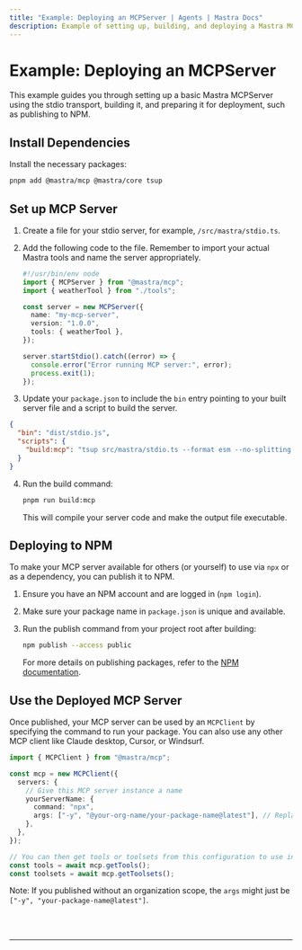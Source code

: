 ```yaml
---
title: "Example: Deploying an MCPServer | Agents | Mastra Docs"
description: Example of setting up, building, and deploying a Mastra MCPServer using the stdio transport and publishing it to NPM.
---
```



# Example: Deploying an MCPServer

This example guides you through setting up a basic Mastra MCPServer using the stdio transport, building it, and preparing it for deployment, such as publishing to NPM.

## Install Dependencies

Install the necessary packages:

```bash
pnpm add @mastra/mcp @mastra/core tsup
```

## Set up MCP Server

1.  Create a file for your stdio server, for example, `/src/mastra/stdio.ts`.

2.  Add the following code to the file. Remember to import your actual Mastra tools and name the server appropriately.

    ```typescript filename="src/mastra/stdio.ts" copy
    #!/usr/bin/env node
    import { MCPServer } from "@mastra/mcp";
    import { weatherTool } from "./tools";

    const server = new MCPServer({
      name: "my-mcp-server",
      version: "1.0.0",
      tools: { weatherTool },
    });

    server.startStdio().catch((error) => {
      console.error("Error running MCP server:", error);
      process.exit(1);
    });
    ```

3.  Update your `package.json` to include the `bin` entry pointing to your built server file and a script to build the server.

```json filename="package.json" copy
{
  "bin": "dist/stdio.js",
  "scripts": {
    "build:mcp": "tsup src/mastra/stdio.ts --format esm --no-splitting --dts && chmod +x dist/stdio.js"
  }
}
```

4.  Run the build command:

    ```bash
    pnpm run build:mcp
    ```

    This will compile your server code and make the output file executable.

## Deploying to NPM

To make your MCP server available for others (or yourself) to use via `npx` or as a dependency, you can publish it to NPM.

1.  Ensure you have an NPM account and are logged in (`npm login`).
2.  Make sure your package name in `package.json` is unique and available.
3.  Run the publish command from your project root after building:

    ```bash
    npm publish --access public
    ```

    For more details on publishing packages, refer to the [NPM documentation](https://docs.npmjs.com/creating-and-publishing-scoped-public-packages).

## Use the Deployed MCP Server

Once published, your MCP server can be used by an `MCPClient` by specifying the command to run your package. You can also use any other MCP client like Claude desktop, Cursor, or Windsurf.

```typescript
import { MCPClient } from "@mastra/mcp";

const mcp = new MCPClient({
  servers: {
    // Give this MCP server instance a name
    yourServerName: {
      command: "npx",
      args: ["-y", "@your-org-name/your-package-name@latest"], // Replace with your package name
    },
  },
});

// You can then get tools or toolsets from this configuration to use in your agent
const tools = await mcp.getTools();
const toolsets = await mcp.getToolsets();
```

Note: If you published without an organization scope, the `args` might just be `["-y", "your-package-name@latest"]`.

<br />
<br />
<hr className="dark:border-[#404040] border-gray-300" />
<br />
<br />
